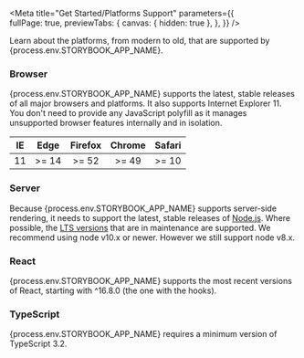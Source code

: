 
<Meta title="Get Started/Platforms Support" 
  parameters={{      
    fullPage: true,
    previewTabs: {
      canvas: { hidden: true },
    },
  }} 
/>

<Title>Platforms Support</Title>
<Subtitle>Learn about the platforms, from modern to old, that are supported by {process.env.STORYBOOK_APP_NAME}.</Subtitle>

### Browser

<p>{process.env.STORYBOOK_APP_NAME} supports the latest, stable releases of all major browsers and platforms. It also supports Internet Explorer 11. You don't need to provide any JavaScript polyfill as it manages unsupported browser features internally and in isolation.</p>
<table style={{border: '1px solid #EEF0F2', width: '100%', fontSize: 14, color: 'rgba(51,51,51,0.75)'}}>
    <thead>
        <tr>
            <th>IE</th>
            <th>Edge</th>
            <th>Firefox</th>            
            <th>Chrome</th>       
            <th>Safari</th>                   
        </tr>
    </thead>
    <tbody>        
        <tr align="center">
            <td>11</td>
            <td>>= 14</td>
            <td>>= 52</td>
            <td>>= 49</td>
            <td>>= 10</td>
        </tr>
    </tbody>
</table>

### Server
<p>Because {process.env.STORYBOOK_APP_NAME} supports server-side rendering, it needs to support the latest, stable releases of <a class="link" target="_blank" href="https://github.com/nodejs/node">Node.js</a>. Where possible, the <a class="link" target="_blank" href="https://github.com/nodejs/Release#lts-schedule1">LTS versions</a> that are in maintenance are supported. We recommend using node v10.x or newer. However we still support node v8.x.</p>

### React
<p>{process.env.STORYBOOK_APP_NAME} supports the most recent versions of React, starting with ^16.8.0 (the one with the hooks).</p>

### TypeScript
<p>{process.env.STORYBOOK_APP_NAME} requires a minimum version of TypeScript 3.2.</p>